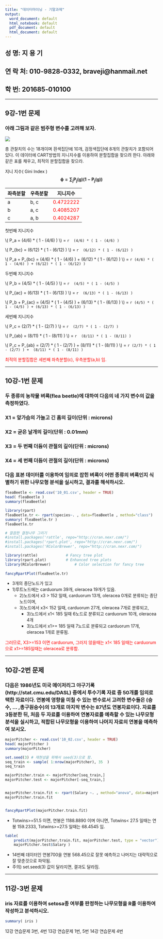 ---
title: "데이터마이닝 - 기말과제"
output:
  word_document: default
  html_notebook: default
  pdf_document: default
  html_document: default
---

## 성 명: 지 용 기
## 연 락 처: 010-9828-0332, braveji@hanmail.net
## 학 번: 201685-010100

---

## 9강-1번 문제 
### 아래 그림과 같은 범주형 변수를 고려해 보자.
![](09_01.jpg)

총 관찰치의 수는 18개이며 흰색집단에 10개, 검정색집단에 8개의 관찰치가 포함되어 있다. 이 데이터에 CART방법의 지니지수를 이용하여 분할집합을 찾으려 한다.
아래와 같은 표를 채우고, 최적의 분할집합을 찾으라.

지니 지수( Gini Index )
$$
\boldsymbol{\phi = 	\sum_{j}P_j(g)(1-P_j(g)) }
$$

좌측분할  |  우측분할 | 지니지수 
----------|-----------|----------
   a      |  b,   c   | <span style="color:red">0.4722222</span>
   b      |  a,   c   | <span style="color:red">0.4085207</span>
   c      |  a,   b   | <span style="color:red">0.4024287</span>

첫번째 지니지수 

\\( P_a = (4/6) * ( 1 - (4/6) ) \\)  =  `r  (4/6) * ( 1 - (4/6) ) `

\\( P_{bc} = (6/12) * ( 1 - (6/12) ) \\)  =  `r  (6/12) * ( 1 - (6/12) ) ` 

\\( P_a + P_{bc} = (4/6) * ( 1 - (4/6) ) + (6/12) * ( 1 - (6/12) )  \\) = `r (4/6) * ( 1 - (4/6) ) + (6/12) * ( 1 - (6/12) )`


두번째 지니지수 

\\( P_b = (4/5) * ( 1 - (4/5) ) \\)  =  `r  (4/5) * ( 1 - (4/5) ) `

\\( P_{ac} = (6/13) * ( 1 - (6/13) ) \\)  =  `r  (6/13) * ( 1 - (6/13) ) `

\\( P_b + P_{ac} = (4/5) * ( 1 - (4/5) ) + (6/13) * ( 1 - (6/13) ) \\)  =  `r (4/5) * ( 1 - (4/5) ) + (6/13) * ( 1 - (6/13) ) ` 


세번째 지니지수 

\\( P_c = (2/7) * ( 1 - (2/7) ) \\)  =  `r  (2/7) * ( 1 - (2/7) ) `

\\( P_{ab} = (8/11) * ( 1 - (8/11) ) \\)  =  `r  (8/11) * ( 1 - (8/11) ) `

\\( P_c + P_{ab} = (2/7) * ( 1 - (2/7) ) +  (8/11) * ( 1 - (8/11) ) \\)  =  `r (2/7) * ( 1 - (2/7) ) +  (8/11) * ( 1 - (8/11) ) `


<span style="color:red">  최적의 분할집합은 세번째 좌측분할(c), 우측분할(a,b)  임. </span>


---

## 10강-1번 문제
### 두 종류의 농작물 벼룩(flea beetle)에 대하여 다음의 네 가지 변수의 값을 측정하였다. 

### X1 = 앞가슴의 가늘고 긴 흠의 길이(단위 : microns)
### X2 = 굳은 날개의 길이(단위 : 0.01mm)
### X3 = 두 번째 더듬이 관절의 길이(단위 : microns)
### X4 = 세 번째 더듬이 관절의 길이(단위 : microns)

### 다음 표본 데이터를 이용하여 임의로 잡힌 벼룩이 어떤 종류의 벼룩인지 식별하기 위한 나무모형 분석을 실시하고, 결과를 해석하시오. 


```{r} 
fleaBeetle <- read.csv('10_01.csv', header = TRUE)
head( fleaBeetle )
summary(fleaBeetle)
```




```{r}
library(rpart)
fleaBeetle.tr <- rpart(species~. , data=fleaBeetle , method="class")
summary( fleaBeetle.tr )
fleaBeetle.tr
```


```{r}
# 깔끔한 결정나무 그리기
#install.packages('rattle', repo="http://cran.nexr.com/")
#install.packages('rpart.plot', repo="http://cran.nexr.com/")
#install.packages('RColorBrewer', repo="http://cran.nexr.com/")

library(rattle)				# Fancy tree plot
library(rpart.plot)			# Enhanced tree plots
library(RColorBrewer)			# Color selection for fancy tree 
 
fancyRpartPlot(fleaBeetle.tr)
```



- 3개의 종단노드가 있고
- 1)루트노드에는 carduorum 39개, oleracea 19개가 있음.
    - 2)노드에서 x3 > 152 일때, carduorum 13개, oleracea 0개로 분류되는 종단노드이며,
    - 3)노드에서 x3< 152 일때, carduorum 27개, oleracea 7개로 분류되고,
        - 3)노드에서 x1< 185 일때 6노드로 분류되고 carduorum 10개, oleracea 4개
        - 3)노드에서 x1>= 185 일때 7노드로 분류되고 carduorum 17개, oleracea 1개로 분류됨.

<span style="color:red">  그러므로, X3>=153 이면  carduorum,  그러지 않을때는  x1< 185 일때는 carduorum으로   x1>=185일때는 oleracea로 분류함.</span>

---

## 10강-2번 문제
### 다음은 1986년도 미국 메이저리그 야구기록(http://stat.cmu.edu/DASL) 중에서 투수기록 자료 중 50개를 임의로 택한 자료이다. 연봉에 영향을 미칠 수 있는 변수로서 고려한 변수들은 (승수, … ,총구원승수)의 13개로 마지막 변수는 87년도 연봉자료이다. 자료를 3등분한 뒤, 처음 두 자료를 이용하여 연봉자료를 예측할 수 있는 나무모형 분석을 실시하고, 적합된 나무모형을 이용하여 나머지 자료의 연봉을 예측하여 보시오. 


```{r} 
majorPitcher <- read.csv('10_02.csv', header = TRUE)
head( majorPitcher )
summary(majorPitcher)
```



```{r}
set.seed(3) # 재현성을 위해서 seed(3)으로 함.
seq_train <- sample( 1:nrow(majorPitcher), 35  )
seq_train

majorPitcher.train <- majorPitcher[seq_train,]
majorPitcher.test <- majorPitcher[-seq_train,]


majorPitcher.train.fit <- rpart(Salary ~. , method="anova", data=majorPitcher.train )
majorPitcher.train.fit 


fancyRpartPlot(majorPitcher.train.fit)
```

- Totwins>=51.5 이면, 연봉은 1188.8890 이며 아니면, Totwins< 27.5 일때는 연봉 159.2333,  Totwins>=27.5 일때는 68.4545 임.

```{r}
table(
    predict(majorPitcher.train.fit, majorPitcher.test, type = "vector"), 
    majorPitcher.test$Salary )
```


- 14번째 데이터인 연봉700을   연봉 568.45으로 잘못 예측하고 나머지는 대략적으로 잘 맞춘것으로 파악됨.
- 주의) set.seed(3) 값이 달라지면, 결과도 달라짐.

---

## 11강-3번 문제
### iris 자료를 이용하여 setosa종 여부를 판정하는 나무모형을 R를 이용하여 작성하고 분석하시오.

```{r}
summary( iris )
```




12강 연습문제 3번, 4번
13강 연습문제 1번, 5번
14강 연습문제 4번 




